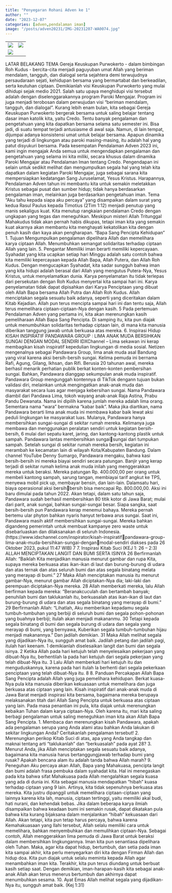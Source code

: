 ```yaml
---
title: "Penyegaran Rohani Adven ke 1"
author: ""
date: "2023-12-07"
categories: [adven,pendalaman iman]
image: "/posts/adven20231/IMG-20231207-WA0074.jpg"
---
```


|                                                |                                                |
|------------------------------------------------|------------------------------------------------|
| ![](/posts/adven20231/IMG-20231207-WA0074.jpg) | ![](/posts/adven20231/IMG-20231207-WA0075.jpg) |
| ![](/posts/adven20231/IMG-20231207-WA0069.jpg) |                                                |
LATAR BELAKANG TEMA
Gereja Keuskupan Purwokerto - dalam bimbingan Roh Kudus -
bercita-cita menjadi paguyuban umat Allah yang beriman mendalam, 
tangguh, dan dialogal serta sejahtera demi terwujudnya persaudaraan sejati, 
kehidupan bersama yang bermartabat dan berkeadilan, serta keutuhan 
ciptaan. Demikianlah visi Keuskupan Purwokerto yang mulai dihidupi sejak 
medio 2021. Salah satu upaya menghidupi visi tersebut adalah dengan 
diselenggarakannya program Paroki Mengajar. Program ini juga menjadi 
terobosan dalam perwujudan visi “beriman mendalam, tangguh, dan 
dialogal”.
Kurang lebih enam bulan, kita sebagai Gereja Keuskupan Purwokerto 
bergerak bersama untuk saling belajar tentang dasar iman katolik kita, yaitu 
Credo. Tentu banyak pengalaman dan pengetahuan yang kita dapatkan 
bersama selama satu semester ini. Bisa jadi, di suatu tempat terjadi 
antusiasme di awal saja. Namun, di lain tempat, dijumpai adanya konsistensi 
umat untuk belajar bersama. Apapun dinamika yang terjadi di lingkungan 
atau paroki masing-masing, itu adalah hal yang patut disyukuri bersama.
Pada kesempatan Pendalaman Adven 2023 ini, kami ingin mengajak 
Anda semua untuk mengendapkan pengalaman dan pengetahuan yang 
selama ini kita miliki, secara khusus dalam dinamika Paroki Mengajar atau 
Pendalaman Iman tentang Credo. Pengendapan ini selain untuk sedikit 
melihat dan mengumpulkan segala hal yang telah kita dapatkan dalam 
kegiatan Paroki Mengajar, juga sebagai sarana kita mempersiapkan 
kedatangan Sang Juruselamat, Yesus Kristus. Harapannya, Pendalaman 
Adven tahun ini membantu kita untuk semakin meletakkan Kristus sebagai 
pusat dan sumber hidup; tidak hanya berdasarkan pengalaman iman, 
melainkan juga berdasarkan pengetahuan iman.
Tema “Aku tahu kepada siapa aku percaya” yang disampaikan dalam 
surat yang kedua Rasul Paulus kepada Timotius (2Tim 1:12) menjadi penutup 
yang manis sekaligus kuat. Kita menutup rangkaian pendalaman Credo
dengan ungkapan yang tegas dan meneguhkan. Meskipun misteri Allah 
Tritunggal Mahakudus tidak akan pernah habis dikupas, tetapi iman kita yang semakin kuat akarnya akan membantu kita menghayati kekatolikan kita 
dengan penuh kasih dan kaya akan pengharapan.
“Bapa Sang Pencipta 
Kehidupan”
1. Tujuan
Mengumpulkan pengalaman dipelihara Allah dan memelihara 
karya ciptaan Allah.
Menumbuhkan semangat solidaritas terhadap ciptaan Allah 
yang lain.
5. Pengantar
Memiliki iman berarti memiliki kepercayaan. Syahadat yang 
kita ucapkan setiap hari Minggu adalah satu contoh bahwa 
kita memiliki kepercayaan kepada Allah Bapa, Allah Putera, 
dan Allah Roh Kudus. Dengan mengucapkan Syahadat, kita 
sadar sungguh bahwa iman yang kita hidupi adalah berasal 
dari Allah yang mengutus Putera-Nya, Yesus Kristus, untuk 
menyelamatkan dunia. Karya penyelamatan itu tidak terlepas 
dari persekutan dengan Roh Kudus menyertai kita sampai 
hari ini.
Karya penyelamatan tidak dapat dipisahkan dari Karya 
Penciptaan yang dibuat oleh Allah Bapa bersama Allah Putra 
dan Allah Roh Kudus. Allah menciptakan segala sesuatu baik 
adanya, seperti yang diceritakan dalam Kitab Kejadian. Allah 
pun terus mencipta sampai hari ini dan tentu saja, Allah terus 
memelihara ciptaan-ciptaan-Nya dengan kasih.
5
Pada pertemuan Pendalaman Adven yang pertama ini, kita 
akan merenungkan kasih pemeliharaan Allah Bapa Sang 
Pencipta. Di samping itu, kita pun diajak untuk menumbuhkan 
solidaritas terhadap ciptaan lain, di mana kita manusia 
diberikan tanggung jawab untuk berkuasa atas mereka.
6. Inspirasi Hidup
KISAH INSPIRATIF PANDAWARA GROUP :
LIMA ANAK MUDA BERSIHKAN SUNGAI DENGAN MODAL SENDIRI
IDXChannel – Lima sekawan ini kerap membagikan kisah 
inspiratif kepedulian lingkungan di media sosial. Netizen 
mengenalnya sebagai Pandawara Group, lima anak muda asal 
Bandung yang viral karena aksi bersih-bersih sungai. Kelima 
pemuda ini bernama Rafi, Agung, Gilang, Ikhsan, dan Rifi. 
Berusia 20 tahunan awal, mereka berhasil menarik perhatian 
publik berkat konten-konten pembersihan sungai. Bahkan, 
Pandawara dianggap sekumpulan anak muda inspiratif. 
Pandawara Group mengunggah kontennya di TikTok dengann 
tujuan bukan validasi diri, melainkan untuk mengingatkan 
anak-anak muda dan masyarakat secara luas agar menjaga 
kebersihan sungai.
Nama Pandawara diambil dari Pandawa Lima, tokoh wayang 
anak-anak Raja Astina, Prabu Pandu Dewanata. Nama ini 
dipilih karena jumlah mereka adalah lima orang. Sementara 
nama “wara” bermakna “kabar baik”. Maka jika diartikan, 
nama Pandawara berarti lima anak muda ini membawa kabar 
baik lewat aksi peduli lingkungan ke masyarakat luas.
Mulanya, Pandawara hanya membersihkan sungai-sungai di 
sekitar rumah mereka. Kelimanya juga membawa dan 
menggunakan peralatan sendiri untuk kegiatan bersih-bersih, 
6
mulai dari sepatu karet, jaring, dan kantong-kantong plastik 
untuk sampah. Pandawara lantas membersihkan sungaisungai dari tumpukan sampah. Setelah sungai di sekitar 
rumah mereka bersih, kegiatan ini merambah ke kecamatan 
lain di wilayah Kota/Kabupaten Bandung.
Dalam channel YouTube Denny Sumargo, Pandawara 
mengaku, bahwa kasi bersih-bersih ini mereka biayai sendiri 
secara patungan. Banjir yang kerap terjadi di sekitar rumah 
kelima anak muda inilah yang menggerakkan mereka untuk 
beraksi. Mereka patungan Rp. 400.000,00 per orang untuk 
membeli kantong sampah, sarung tangan, membiayai tarif 
angkut ke TPS, menyewa mobil pick up, membayar bensin, 
dan lain-lain. Dalamsatu hari, biaya operasional aksi bersihbersih bisa mencapai Rp. 800.000,00.
Aksi ini baru dimulai pada tahun 2022. Akan tetapi, dalam satu 
tahun saja, Pandawara sudah berhasil membersihkan 80 titik 
kotor di Jawa Barat; mulai dari parit, anak sungai, bahkan 
sungai-sungai besar. Siapa sangka, saat bersih-bersih pun 
Pandawara kerap menemui bahaya. Mereka pernah bertemu 
ular phyton bahkan nyaris hanyut terbawa arus sungai. Saat 
ini, Pandawara masih aktif membersihkan sungai-sungai. 
Mereka bahkan digandeng pemerintah untuk membuat 
kampanye zero waste untuk disebarluaskan dan dilaksanakan 
di seluruh Indonesia. 
(https://www.idxchannel.com/inspirator/kisah-inspiratifpandawara-group-lima-anak-muda-bersihkan-sungai-denganmodal-sendiri diakses pada 26 Oktober 2023, pukul 11:47 WIB)
7
7. Inspirasi Kitab Suci (KEJ 1: 26 – 2:3)
ALLAH MENCIPTAKAN LANGIT DAN BUMI SERTA ISINYA 
26 Berfirmanlah Allah: “Baiklah Kita menjadikan manusia 
menurut gambar dan rupa Kita, supaya mereka berkuasa atas 
ikan-ikan di laut dan burung-burung di udara dan atas ternak 
dan atas seluruh bumi dan atas segala binatang melata yang 
merayap di bumi.” 27 Maka Allah menciptakan manusia itu 
menurut gambar-Nya, menurut gambar Allah diciptakan-Nya 
dia; laki-laki dan perempuan diciptakan-Nya mereka. 28 Allah 
memberkati mereka, lalu Allah berfirman kepada mereka: 
“Beranakcuculah dan bertambah banyak; penuhilah bumi dan
taklukanlah itu, berkuasalah atas ikan-ikan di laut dan 
burung-burung di udara dan atas segala binatang yang 
merayap di bumi.”
29 Berfirmanlah Allah: “Lihatlah, Aku memberikan kepadamu 
segala tumbuh-tumbuhan yang berbiji di seluruh bumi dan 
segala pohon-pohonan yang buahnya berbiji; itulah akan 
menjadi makananmu. 30 Tetapi kepada segala binatang di 
bumi dan segala burung di udara dan segala yang merayap di 
bumi, yang bernyawa, Kuberikan segala tumbuh-tumbuhan 
hijau menjadi makanannya.” Dan jadilah demikian. 31 Maka 
Allah melihat segala yang dijadikan-Nya itu, sungguh amat 
baik. Jadilah petang dan jadilah pagi, itulah hari keenam.
1 demikianlah diselesaikan langit dan bumi dan segala isinya. 
2 Ketika Allah pada hari ketujuh telah menyelesaikan 
pekerjaan yang dibuat-Nya itu, berhentilah Ia pada hari 
ketujuh dari segala pekerjaan yang telah dibuat-Nya itu. 3 Lalu 
Allah memberkati hari ketujuh itu dan menguduskannya, 
karena pada hari itulah Ia berhenti dari segala pekerkaan 
penciptaan yang telah dibuat-Nya itu.
8
8. Panduan Percakapan
Allah Bapa Sang Pencipta adalah Allah yang juga pemelihara 
kehidupan. Berkat kuasa-Nya pula kita manusia diberikan 
kekuasaan untuk memelihara dan juga berkuasa atas ciptaan 
yang lain. Kisah inspiratif dari anak-anak muda di Jawa Barat 
menjadi inspirasi kita bersama, bagaimana mereka berupaya 
melaksanakan titah dari Allah Sang Pencipta untuk berkuasa 
atas ciptaan yang lain. Pada masa penantian ini pula, kita 
diajak untuk merenungkan kebaikan Tuhan dalam karya 
ciptaan-Nya. Oleh karena itu, mari kita saling berbagi 
pengalaman untuk saling meneguhkan iman kita akan Allah 
Bapa Sang Pencipta. 
1. Membaca dan merenungkan kisah Pandawara, apakah 
ada pengalaman serupa yang Anda alami atau bahkan 
Anda lakukan di sekitar lingkungan Anda? Ceritakanlah 
pengalaman tersebut!
2. Merenungkan perikop Kitab Suci di atas, apa yang Anda 
tangkap dan maknai tentang arti “taklukanlah” dan 
“berkuasalah” pada ayat 28? 
3. Menurut Anda, jika Allah menciptakan segala sesuatu baik 
adanya, bagaimana kita manusia harus 
bertanggungjawab terhadap bumi yang rusak? Apakah 
bencana alam itu adalah tanda bahwa Allah marah?
9. Peneguhan
Aku percaya akan Allah, Bapa yang Mahakuasa, pencipta langit 
dan bumi adalah frasa pembuka dalam syahadat kita. Hal ini 
menegaskan pada kita bahwa sifat Mahakuasa pada Allah 
mengalahkan segala kuasa yang ada di dunia ini. Kita sebagai 
manusia mendapatkan “hibah” kuasa terhadap ciptaan yang 
9
lain. Artinya, kita tidak sepenuhnya berkuasa atas mereka. 
Kita justru dipanggil untuk memelihara ciptaan-ciptaan yang 
lainnya karena kita lah, manusia, ciptaan tertinggi, yaitu 
memiliki akal budi, hati nurani, dan kehendak bebas.
Jika dalam beberapa karya ilmiah disampaikan bahwa 
keadaan bumi ini semakin rusak, dapat dikatakan pula bahwa 
kita kurang bijaksana dalam menjalankan “hibah” kekuasaan 
dari Allah. Akan tetapi, kita pun tetap harus percaya, bahwa 
karena Kemahakuasaan yang Ilahi tersebut, Allah selalu 
memiliki cara untuk memelihara, bahkan menyembuhkan dan 
memulihkan ciptaan-Nya. Sebagai contoh, Allah 
menggerakkan lima pemuda di Jawa Barat untuk beraksi 
dalam membersihkan lingkungannya. 
Iman kita pun senantiasa dipelihara oleh Tuhan. Maka, agar 
kita dapat hidup, bertumbuh, dan setia pada iman kita sampai 
akhir, kita perlu menyegarkan diri kita dengan Firman Allah 
dan hidup doa. Kita pun diajak untuk selalu meminta kepada 
Allah agar menambahkan iman kita. Terakhir, kita pun terus 
diundang untuk berbuat kasih setiap saat. Dengan demikian, 
iman-harapan-kasih kita sebagai anak-anak Allah akan terus 
menerus bertumbuh dan akhirnya dapat menumbuhkan 
sesama.
10. Ayat Emas
Allah melihat segala yang dijadikan-Nya itu, sungguh amat baik. 
(Kej 1:31)
